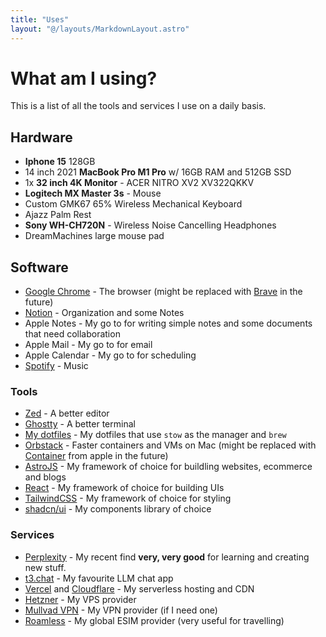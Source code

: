 ```yaml
---
title: "Uses"
layout: "@/layouts/MarkdownLayout.astro"
---
```


# What am I using?

This is a list of all the tools and services I use on a daily basis.

## Hardware

- **Iphone 15** 128GB
- 14 inch 2021 **MacBook Pro M1 Pro** w/ 16GB RAM and 512GB SSD
- 1x **32 inch 4K Monitor** - ACER NITRO XV2 XV322QKKV
- **Logitech MX Master 3s** - Mouse
- Custom GMK67 65% Wireless Mechanical Keyboard
- Ajazz Palm Rest
- **Sony WH-CH720N** -  Wireless Noise Cancelling Headphones
- DreamMachines large mouse pad

## Software

- [Google Chrome](https://www.google.com/chrome/) - The browser (might be replaced with [Brave](https://brave.com/) in the future)
- [Notion](https://www.notion.so/) - Organization and some Notes
- Apple Notes - My go to for writing simple notes and some documents that need collaboration
- Apple Mail - My go to for email
- Apple Calendar - My go to for scheduling
- [Spotify](https://www.spotify.com/) - Music

### Tools

- [Zed](https://zed.dev/) - A better editor
- [Ghostty](https://ghostty.org) - A better terminal
- [My dotfiles](https://github.com/MichalBastrzyk/dotfiles) - My dotfiles that use `stow` as the manager and `brew`
- [Orbstack](https://orbstack.dev/) - Faster containers and VMs on Mac (might be replaced with [Container](https://github.com/apple/container) from apple in the future)
- [AstroJS](https://astro.build) - My framework of choice for buildling websites, ecommerce and blogs
- [React](https://reactjs.org/) - My framework of choice for building UIs
- [TailwindCSS](https://tailwindcss.com/) - My framework of choice for styling
- [shadcn/ui](https://github.com/shadcn/ui) - My components library of choice

### Services

- [Perplexity](https://www.perplexity.ai/) - My recent find **very, very good** for learning and creating new stuff.
- [t3.chat](https://t3.chat/) - My favourite LLM chat app
- [Vercel](https://vercel.com/) and [Cloudflare](https://cloudflare.com/) - My serverless hosting and CDN
- [Hetzner](https://hetzner.com/) - My VPS provider
- [Mullvad VPN](https://mullvad.net/) - My VPN provider (if I need one)
- [Roamless](https://roamless.com/) - My global ESIM provider (very useful for travelling)

